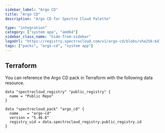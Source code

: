 ```yaml
---
sidebar_label: "Argo CD"
title: "Argo CD"
description: "Argo CD for Spectro Cloud Palette"

type: "integration"
category: ["system app", "amd64"]
sidebar_class_name: "hide-from-sidebar"
logoUrl: "https://registry.spectrocloud.com/v1/argo-cd/blobs/sha256:647cd3df6fec421e6580589ea7229762d8e828c77036f835f14f4c15c2a44c4c?type=image.webp"
tags: ["packs", "argo-cd", "system app"]
---
```


<RedirectPackPage packName="argo-cd" />

## Terraform

You can reference the Argo CD pack in Terraform with the following data resource.

```hcl
data "spectrocloud_registry" "public_registry" {
  name = "Public Repo"
}

data "spectrocloud_pack" "argo_cd" {
  name    = "argo-cd"
  version = "5.46.8"
  registry_uid = data.spectrocloud_registry.public_registry.id
}
```
